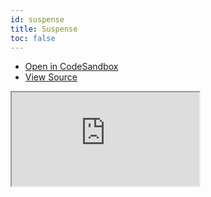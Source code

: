 ```yaml
---
id: suspense
title: Suspense
toc: false
---
```


- [Open in CodeSandbox](https://codesandbox.io/s/github/tannerlinsley/react-query/tree/v3/examples/suspense)
- [View Source](https://github.com/tannerlinsley/react-query/tree/v3/examples/suspense)

<iframe
  src="https://codesandbox.io/embed/github/tannerlinsley/react-query/tree/v3/examples/suspense?autoresize=1&fontsize=14&theme=dark"
  title="tannerlinsley/react-query: suspense"
  sandbox="allow-forms allow-modals allow-popups allow-presentation allow-same-origin allow-scripts"
  style={{
    width: '100%',
    height: '80vh',
    border: '0',
    borderRadius: 8,
    overflow: 'hidden',
    position: 'static',
    zIndex: 0,
  }}
></iframe>
